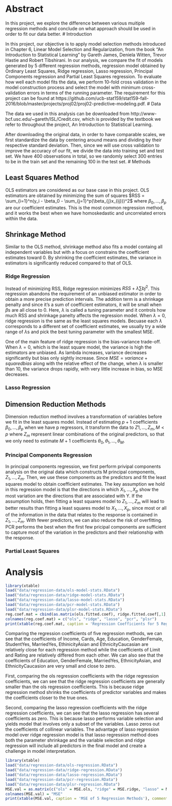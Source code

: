 # Abstract

In this project, we explore the difference between various muitiple regression methods and conclude on what approach should be used in order to fit our data better. # Introduction

In this project, our objective is to apply model selection methods introduced in Chapter 6, Linear Model Selection and Regularization, from the book "An Introduction to Statistical Learning" by Gareth James, Deniela Witten, Trevor Hastie and Robert Tibshirani. In our analysis, we compare the fit of models generated by 5 different regression methods, regression model obtained by Ordinary Least Squares, Ridge regression, Lasso regression, Principal Components regression and Partial Least Squares regression. To evaluate how well each model fits the data, we perform 10-fold cross validation in the model construction process and select the model with minimum cross-validation errors in terms of the running parameter. The requirement for this project can be found at https://github.com/ucb-stat159/stat159-fall-2016/blob/master/projects/proj02/proj02-predictive-modeling.pdf. # Data
 
The data we used in this analysis can be downloaded from http://www-bcf.usc.edu/~gareth/ISL/Credit.csv, which is provided by the textbook we refer to throughout the project, An Introduction to Statistical Learning. 

After downloading the original data, in order to have comparable scales, we first standardize the data by centering around means and dividing by their respective standard deviation. Then, since we will use cross validation to improve the accuracy of our fit, we divide the data into training set and test set. We have 400 observations in total, so we randomly select 300 entries to be in the train set and the remaining 100 in the test set. # Methods

## Least Squares Method

OLS estimators are considered as our base case in this project. OLS estimators are obtained by minimizing the sum of squares $RSS = \sum_{i=1}^n(y_i - \beta_0 - \sum_{j=1}^p(\beta_{j}x_{ij}))^2$ where $\beta_0, ..., \beta_p$ are our coefficient estimates. This is the most common regression method, and it works the best when we have homoskedastic and uncorrelated errors within the data.

## Shrinkage Method

Similar to the OLS method, shrinkage method also fits a model containg all independent variables but with a focus on constrains the coefficient estimates toward 0. By shrinking the coefficient estimates, the variance in estimators is significantly reduced compared to that of OLS. 

### Ridge Regression 

Instead of minimizing RSS, Ridge regression minimizes $RSS + \lambda \sum bj^2$. This regression abandons the requirement of an unbiased estimator in order to obtain a more precise prediction intervals. The addition term is a shrinkage penalty and since it's a sum of coefficient estimators, it will be small when $\beta$s are all close to 0. Here, $\lambda$ is called a tuning parameter and it controls how much RSS and shrinkage panelty affects the regression model. When $\lambda = 0$, ridge regression is the same as the least squares models. Becuase each $\lambda$ corresponds to a different set of coefficient estimates, we usually try a wide range of $\lambda$s and pick the best tuning parameter with the smallest MSE. 

One of the main feature of ridge regression is the bias-variance trade-off. When $\lambda = 0$, which is the least square model, the variance is high the estimators are unbiased. As lambda increases, variance decreases significantly but bias only sightly increase. Since $MSE = variance + squared bias$ along with the relative effect of the change, when $\lambda$ is smaller than 10, the variance drops rapidly, with very little increase in bias, so MSE decreases. 

### Lasso Regression


## Dimension Reduction Methods

Dimension reduction method involves a transformation of variables before we fit in the least squares model. Instead of estimating $p + 1$ coefficients $\beta_0, ..., \beta_p$ when we have p regressors, it transform the data to $Z1, ..., Z_m, M < p$ where $Z_m$ represent linear combinations of the original predictors, so that we only need to estimate $M + 1$ coefficients $\theta_0, \theta_1, ..., \theta_M$. 

### Principal Components Regression

In principal components regression, we first perform privipal components analysis on the original data which constructs M principal components, $Z_1, ..., Z_m$. Then, we use these components as the predictors and fit the least squares model to obtain coefficient estimates. The key assumption we hold in this regression model is that the directions in which $X_1, ..., X_p$ show the most variation are the directions that are associated with Y. If the assumption holds, then fitting a least squares model to $Z_1, ..., Z_m$ will lead to better results than fitting a least squares model to $X_1, ..., X_p$, since most or all of the information in the data that relates to the response is contained in $Z_1, ..., Z_m$. With fewer predictors, we can also reduce the risk of overfitting. PCR performs the best when the first few pricipal components are sufficient to capture most of the variation in the predictors and their relationship with the response.

### Partial Least Squares



# Analysis

```r
library(xtable)
load("data/regression-data/ols-model-stats.RData")
load("data/regression-data/ridge-model-stats.RData")
load("data/regression-data/lasso-model-stats.RData")
load("data/regression-data/pcr-model-stats.RData")
load("data/regression-data/plsr-model-stats.RData")
reg.coef.mat = cbind(as.matrix(ols.fitted.coef), ridge.fitted.coef[,1], lasso.fitted.coef[,1], rbind(0,as.matrix(pcr.fitted.coef)), rbind(0,as.matrix(plsr.fitted.coef)))
colnames(reg.coef.mat) = c("ols", "ridge", "lasso", "pcr", "plsr")
print(xtable(reg.coef.mat, caption = 'Regression Coefficients for 5 Regression Methods'), comment = FALSE)
```

Comparing the regression coefficients of five regression methods, we can see that the coefficients of Income, Cards, Age, Education, GenderFemale, StudentYes, MarriedYes, EthinicityAsian and EthnicityCaucasian are relatively close for each regression method while the coefficients of Limit and Rating are relatively differed from each other. We can also see that the coefficients of Education, GenderFemale, MarriedYes, EthnicityAsian, and EthnicityCaucasion are very small and close to zero. 

First, comparing the ols regression coefficients with the ridge regression coefficients, we can see that the ridge regression coefficients are generally smaller than the ols regression coefficients. This is because ridge regression method shrinks the coefficients of predictor variables and makes the coefficients closer to the true ones. 

Second, comparing the lasso regression coefficients with the ridge regression coefficients, we can see that the lasso regression has several coefficients as zero. This is because lasso performs variable selection and yields model that involves only a subset of the variables. Lasso zeros out the coefficients of collinear variables. The advantage of lasso regression model over ridge regression model is that lasso regression method does both the parameter shrinkage and the variable selection and ridge regression will include all predictors in the final model and create a challenge in model interpretation. 


```r
library(xtable)
load("data/regression-data/ols-regression.RData")
load("data/regression-data/ridge-regression.RData")
load("data/regression-data/lasso-regression.RData")
load("data/regression-data/pcr-regression.RData")
load("data/regression-data/plsr-regression.RData")
MSE.val = as.matrix(c("ols" = MSE.ols, "ridge" = MSE.ridge, "lasso" = MSE.lasso, "pcr" = MSE.pcr, "plsr" = MSE.plsr))
colnames(MSE.val) = "MSE"
print(xtable(MSE.val, caption = 'MSE of 5 Regression Methods'), comment = FALSE)
```


